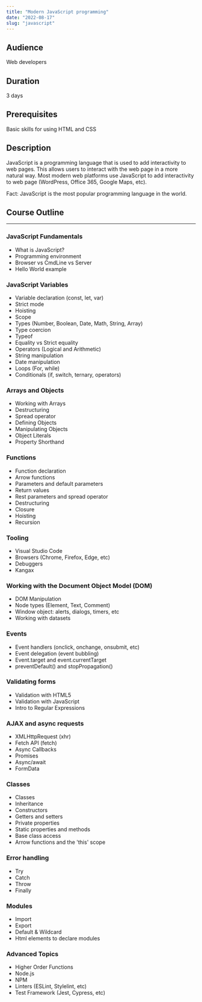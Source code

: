 ```yaml
---
title: "Modern JavaScript programming"
date: "2022-08-17"
slug: "javascript"
---
```


## Audience

Web developers

## Duration

3 days

## Prerequisites

Basic skills for using HTML and CSS

## Description

JavaScript is a programming language that is used to add interactivity to web pages.
This allows users to interact with the web page in a more natural way.
Most modern web platforms use JavaScript to add interactivity to web page (WordPress, Office 365, Google Maps, etc).

Fact: JavaScript is the most popular programming language in the world.

## Course Outline

---

### JavaScript Fundamentals

- What is JavaScript?
- Programming environment
- Browser vs CmdLine vs Server
- Hello World example

### JavaScript Variables

- Variable declaration (const, let, var)
- Strict mode
- Hoisting
- Scope
- Types (Number, Boolean, Date, Math, String, Array)
- Type coercion
- Typeof
- Equality vs Strict equality
- Operators (Logical and Arithmetic)
- String manipulation
- Date manipulation
- Loops (For, while)
- Conditionals (if, switch, ternary, operators)

### Arrays and Objects

- Working with Arrays
- Destructuring
- Spread operator
- Defining Objects
- Manipulating Objects
- Object Literals
- Property Shorthand

### Functions

- Function declaration
- Arrow functions
- Parameters and default parameters
- Return values
- Rest parameters and spread operator
- Destructuring
- Closure
- Hoisting
- Recursion

### Tooling

- Visual Studio Code
- Browsers (Chrome, Firefox, Edge, etc)
- Debuggers
- Kangax

### Working with the Document Object Model (DOM)

- DOM Manipulation
- Node types (Element, Text, Comment)
- Window object: alerts, dialogs, timers, etc
- Working with datasets

### Events

- Event handlers (onclick, onchange, onsubmit, etc)
- Event delegation (event bubbling)
- Event.target and event.currentTarget
- preventDefault() and stopPropagation()

### Validating forms

- Validation with HTML5
- Validation with JavaScript
- Intro to Regular Expressions

### AJAX and async requests

- XMLHttpRequest (xhr)
- Fetch API (fetch)
- Async Callbacks
- Promises
- Async/await
- FormData

### Classes

- Classes
- Inheritance
- Constructors
- Getters and setters
- Private properties
- Static properties and methods
- Base class access
- Arrow functions and the 'this' scope

### Error handling

- Try
- Catch
- Throw
- Finally

### Modules

- Import
- Export
- Default & Wildcard
- Html elements to declare modules

### Advanced Topics

- Higher Order Functions
- Node.js
- NPM
- Linters (ESLint, Stylelint, etc)
- Test Framework (Jest, Cypress, etc)
